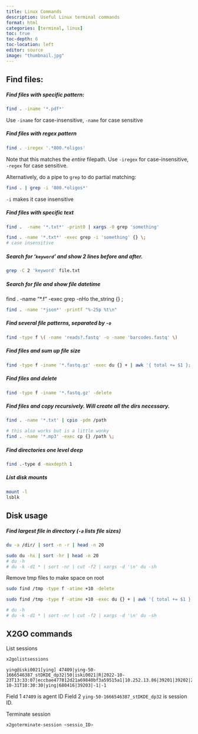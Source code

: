 ```yaml
---
title: Linux Commands
description: Useful Linux terminal commands
format: html
categories: [terminal, linux]
toc: true
toc-depth: 6
toc-location: left
editor: source
image: "thumbnail.jpg"
---
```






## Find files:

##### Find files with specific pattern:

``` sh
find . -iname '*.pdf*'
```

::: column-margin
Use `-iname` for case-insensitive, `-name` for case sensitive
:::

##### Find files with regex pattern

``` sh
find . -iregex '.*800.*oligos'
```

::: column-margin
Note that this matches the *entire* filepath. Use `-iregex` for case-insensitive, `-regex` for case sensitive.
:::

Alternatively, do a pipe to `grep` to do partial matching:

``` sh
find . | grep -i '800.*oligos*'
```

::: column-margin
`-i` makes it case insensitive
:::

##### Find files with specific text

``` sh
find .  -name '*.txt*' -print0 | xargs -0 grep 'something'

find . -name '*.txt*' -exec grep -i 'something' {} \; 
# case insensitive
```

##### Search for '`keyword`' and show 2 lines before and after.

``` sh
grep -C 2 'keyword' file.txt
```

##### Search for file and show file datetime

find . -name "\*.f" -exec grep -nHo the_string {} ;

``` sh
find . -name '*json*' -printf "%-25p %t\n"
```

##### Find several file patterns, separated by `-o`

``` sh
find -type f \( -name 'reads?.fastq' -o -name 'barcodes.fastq' \)
```

##### Find files and sum up file size

``` sh
find -type f -iname '*.fastq.gz' -exec du {} + | awk '{ total += $1 }; END { print total/1023/1023,"Gb" }' 
```

##### Find files and delete

``` sh
find -type f -iname '*.fastq.gz' -delete
```

##### Find files and copy recursively. Will create all the dirs necessary.

``` sh
find . -name '*.txt' | cpio -pdm /path

# this also works but is a little wonky
find . -name '*.mp3' -exec cp {} /path \;
```

##### Find directories one level deep

``` sh
find .-type d -maxdepth 1
```

##### List disk mounts

``` sh
mount -l
lsblk
```

## Disk usage

##### Find largest file in directory (`-a` lists file sizes)

``` sh
du -a /dir/ | sort -n -r | head -n 20
```

``` sh
sudo du -hx | sort -hr | head -n 20
# du -h
# du -k -d1 * | sort -nr | cut -f2 | xargs -d '\n' du -sh
```

Remove tmp files to make space on root

``` sh
sudo find /tmp -type f -atime +10 -delete

sudo find /tmp -type f -atime +10 -exec du {} + | awk '{ total += $1 }; END { print total/1023/1023,"Gb" }' 

# du -h
# du -k -d1 * | sort -nr | cut -f2 | xargs -d '\n' du -sh
```

## X2GO commands

List sessions

``` sh
x2golistsessions
```

``` 47409|ying-50-1666546387_stdkde_dp32|50|iski0021|r|2022-10-23t13:33:07|eccbae477812d21a69840bf3a59515a1|10.252.13.86|39201|39202|2022-10-31t10:30:30|ying|680416|39203|-1|-1
ying@iski0021[ying] 47409|ying-50-1666546387_stDKDE_dp32|50|iski0021|R|2022-10-23T13:33:07|eccbae477812d21a69840bf3a59515a1|10.252.13.86|39201|39202|2022-10-31T10:30:30|ying|680416|39203|-1|-1
```

Field 1 `47409` is agent ID Field 2 `ying-50-1666546387_stDKDE_dp32` is session ID.

Terminate session

``` sh
x2goterminate-session <sessio_ID>
```
